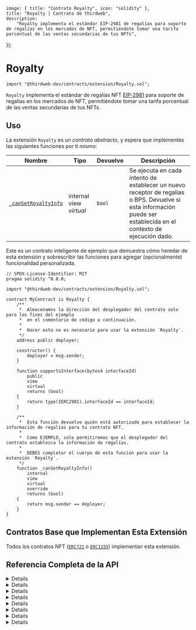 
	image: { title: "Contrato Royalty", icon: "solidity" },
	title: "Royalty | Contrato de thirdweb",
	description:
		"Royalty implementa el estándar EIP-2981 de regalías para soporte de regalías en los mercados de NFT, permitiéndote tomar una tarifa porcentual de las ventas secundarias de tus NFTs",
});

# Royalty

```solidity
import "@thirdweb-dev/contracts/extension/Royalty.sol";
```

`Royalty` implementa el estándar de regalías NFT [EIP-2981](https://eips.ethereum.org/EIPS/eip-2981) para soporte de regalías en los mercados de NFT, permitiéndote tomar una tarifa porcentual de las ventas secundarias de tus NFTs.

<GithubButtonLink href="https://github.com/thirdweb-dev/contracts/blob/main/contracts/extension/Royalty.sol" />

## Uso

La extensión `Royalty` es un _contrato abstracto_, y espera que implementes las siguientes funciones por ti mismo:

| Nombre                                                                                   | Tipo                    | Devuelve | Descripción                                                                                                                       |
| ---------------------------------------------------------------------------------------- | ----------------------- | -------- | --------------------------------------------------------------------------------------------------------------------------------- |
| [`_canSetRoyaltyInfo`](/contracts/build/extensions/general/Royalty#_cansetroyaltyinfo) | internal view _virtual_ | `bool`   | Se ejecuta en cada intento de establecer un nuevo receptor de regalías o BPS. Devuelve si esta información puede ser establecida en el contexto de ejecución dado. |

Este es un contrato inteligente de ejemplo que demuestra cómo heredar de esta extensión y sobrescribir las funciones para agregar (opcionalmente) funcionalidad personalizada.

```solidity
// SPDX-License-Identifier: MIT
pragma solidity ^0.8.0;

import "@thirdweb-dev/contracts/extension/Royalty.sol";

contract MyContract is Royalty {
    /**
     *  Almacenamos la dirección del desplegador del contrato solo para los fines del ejemplo
     *  en el comentario de código a continuación.
     *
     *  Hacer esto no es necesario para usar la extensión `Royalty`.
     */
    address public deployer;

    constructor() {
        deployer = msg.sender;
    }

    function supportsInterface(bytes4 interfaceId)
        public
        view
        virtual
        returns (bool)
    {
        return type(IERC2981).interfaceId == interfaceId;
    }

    /**
     *  Esta función devuelve quién está autorizado para establecer la información de regalías para tu contrato NFT.
     *
     *  Como EJEMPLO, solo permitiremos que el desplegador del contrato establezca la información de regalías.
     *
     *  DEBES completar el cuerpo de esta función para usar la extensión `Royalty`.
     */
    function _canSetRoyaltyInfo()
        internal
        view
        virtual
        override
        returns (bool)
    {
        return msg.sender == deployer;
    }
}
```

## Contratos Base que Implementan Esta Extensión

Todos los contratos NFT ([`ERC721`](/contracts/build/extensions/erc-721/ERC721) o [`ERC1155`](/contracts/build/extensions/erc-1155/ERC1155)) implementan esta extensión.

## Referencia Completa de la API

<Details summary="royaltyInfo">

```solidity
function royaltyInfo(uint256 tokenId, uint256 salePrice)
    external
    view
    virtual
returns (address receiver, uint256 royaltyAmount)
```

- Devuelve el receptor de regalías y la cantidad para un NFT dado y su precio de venta.
- Parámetro `tokenId`: El tokenID del NFT para el cual consultar la información de regalías.
- Parámetro `salePrice`: Precio de venta del NFT.

</Details>

<Details summary="getRoyaltyInfoForToken">

```solidity
function getRoyaltyInfoForToken(uint256 tokenId) public view override returns (address, uint16);
```

- Devuelve el receptor de regalías y los BPS para un NFT dado.
- Parámetro `tokenId`: El tokenID del NFT para el cual consultar la información de regalías.

</Details>

<Details summary="getDefaultRoyaltyInfo">

```solidity
function getDefaultRoyaltyInfo() external view override returns (address, uint16);
```

- Devuelve el receptor de regalías predeterminado y los BPS para los NFTs del contrato.

</Details>

<Details summary="setDefaultRoyaltyInfo">

```solidity
function setDefaultRoyaltyInfo(address royaltyRecipient, uint256 royaltyBps) external;
```

- Permite que una billetera autorizada establezca el receptor de regalías predeterminado y los BPS para el NFT del contrato.
- Parámetro `royaltyRecipient`: La dirección que se establecerá como el nuevo receptor de regalías predeterminado.
- Parámetro `royaltyBps`: El valor que se establecerá como el nuevo BPS de regalías predeterminado.
- La función `_canSetRoyaltyInfo` se ejecuta en cada llamada a esta función. Si el valor devuelto de `_canSetRoyaltyInfo` es `false`, la llamada a `setDefaultRoyaltyInfo` se revertirá.

</Details>

<Details summary="setRoyaltyInfoForToken">

```solidity
function setRoyaltyInfoForToken(
    uint256 tokenId,
    address recipient,
    uint256 bps
) external
```

- Permite que una billetera autorizada establezca el receptor de regalías y los BPS para un NFT particular del contrato.
- Parámetro `tokenId`: El tokenId del NFT para el cual establecer la información de regalías.
- Parámetro `recipient`: La dirección que se establecerá como el nuevo receptor de regalías para el NFT.
- Parámetro `bps`: El valor que se establecerá como el nuevo BPS de regalías para el NFT.
- La función `_canSetRoyaltyInfo` se ejecuta en cada llamada a esta función. Si el valor devuelto de `_canSetRoyaltyInfo` es `false`, la llamada a `setRoyaltyInfoForToken` se revertirá.

</Details>

<Details summary="_setupDefaultRoyaltyInfo">

```solidity
function _setupDefaultRoyaltyInfo(address royaltyRecipient, uint256 royaltyBps) internal;
```

- Establece el receptor de regalías predeterminado y los BPS para los NFTs del contrato.
- Parámetro `royaltyRecipient`: La dirección que se establecerá como el nuevo receptor de regalías predeterminado.
- Parámetro `royaltyBps`: El valor que se establecerá como el nuevo BPS de regalías predeterminado.
- La función `_canSetRoyaltyInfo` _no_ se ejecuta en una llamada a esta función.

</Details>

<Details summary="_setupRoyaltyInfoForToken">

```solidity
function _setupDefaultRoyaltyInfo(address royaltyRecipient, uint256 royaltyBps) internal;
```

- Establece el receptor de regalías y los BPS para un NFT particular del contrato.
- Parámetro `tokenId`: El tokenId del NFT para el cual establecer la información de regalías.
- Parámetro `recipient`: La dirección que se establecerá como el nuevo receptor de regalías para el NFT.
- Parámetro `bps`: El valor que se establecerá como el nuevo BPS de regalías para el NFT.
- La función `_canSetRoyaltyInfo` _no_ se ejecuta en una llamada a esta función.

</Details>

<Details summary="_canSetRoyaltyInfo">

```solidity
function _canSetRoyaltyInfo() internal view virtual returns (bool);
```

- Se ejecuta en cada llamada a las funciones `setDefaultRoyaltyInfo` y `setRoyaltyInfoForToken`.
- Devuelve si la información de regalías relevante puede ser establecida en el contexto de ejecución dado.
- Por ejemplo, esta función puede verificar si la billetera que llama a `setDefaultRoyaltyInfo` es el propietario del contrato, y hacer cumplir que solo el propietario pueda llamar exitosamente a `setDefaultRoyaltyInfo`.

</Details>
